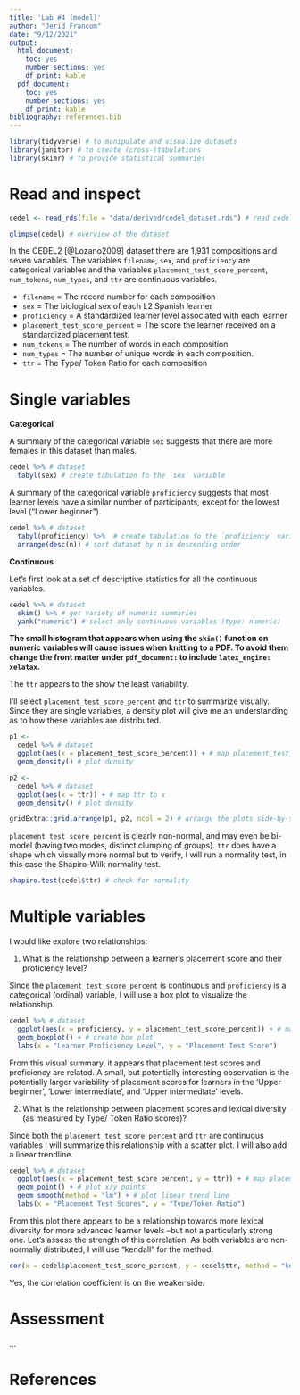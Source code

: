```yaml
---
title: 'Lab #4 (model)'
author: "Jerid Francom"
date: "9/12/2021"
output: 
  html_document: 
    toc: yes
    number_sections: yes
    df_print: kable
  pdf_document: 
    toc: yes
    number_sections: yes
    df_print: kable
bibliography: references.bib
---
```


```r
library(tidyverse) # to manipulate and visualize datasets
library(janitor) # to create (cross-)tabulations
library(skimr) # to provide statistical summaries
```

# Read and inspect

```r
cedel <- read_rds(file = "data/derived/cedel_dataset.rds") # read cedel_dataset.rds

glimpse(cedel) # overview of the dataset
```

In the CEDEL2 [@Lozano2009] dataset there are 1,931 compositions and seven variables. The variables `filename`, `sex`, and `proficiency` are categorical variables and the variables `placement_test_score_percent`, `num_tokens`, `num_types`, and `ttr` are continuous variables.

-   `filename` = The record number for each composition
-   `sex` = The biological sex of each L2 Spanish learner
-   `proficiency` = A standardized learner level associated with each learner
-   `placement_test_score_percent` = The score the learner received on a standardized placement test.
-   `num_tokens` = The number of words in each composition
-   `num_types` = The number of unique words in each composition.
-   `ttr` = The Type/ Token Ratio for each composition

# Single variables

**Categorical**

A summary of the categorical variable `sex` suggests that there are more females in this dataset than males.

```r
cedel %>% # dataset
  tabyl(sex) # create tabulation fo the `sex` variable
```

A summary of the categorical variable `proficiency` suggests that most learner levels have a similar number of participants, except for the lowest level ("Lower beginner"). 

```r
cedel %>% # dataset
  tabyl(proficiency) %>%  # create tabulation fo the `proficiency` variable
  arrange(desc(n)) # sort dataset by n in descending order
```

**Continuous**

Let's first look at a set of descriptive statistics for all the continuous variables. 

```r
cedel %>% # dataset
  skim() %>% # get variety of numeric summaries
  yank("numeric") # select only continuous variables (type: numeric)
```

**The small histogram that appears when using the `skim()` function on numeric variables will cause issues when knitting to a PDF. To avoid them change the front matter under `pdf_document:` to include `latex_engine: xelatax`.**


The `ttr` appears to the show the least variability. 

I'll select `placement_test_score_percent` and `ttr` to summarize visually. Since they are single variables, a density plot will give me an understanding as to how these variables are distributed. 

```r
p1 <- 
  cedel %>% # dataset
  ggplot(aes(x = placement_test_score_percent)) + # map placement_test_score_percent to x
  geom_density() # plot density

p2 <- 
  cedel %>% # dataset
  ggplot(aes(x = ttr)) + # map ttr to x
  geom_density() # plot density

gridExtra::grid.arrange(p1, p2, ncol = 2) # arrange the plots side-by-side
```

`placement_test_score_percent` is clearly non-normal, and may even be bi-model (having two modes, distinct clumping of groups). `ttr` does have a shape which visually more normal but to verify, I will run a normality test, in this case the Shapiro-Wilk normality test.


```r
shapiro.test(cedel$ttr) # check for normality
```

# Multiple variables

I would like explore two relationships: 

1. What is the relationship between a learner's placement score and their proficiency level? 

Since the `placement_test_score_percent` is continuous and `proficiency` is a categorical (ordinal) variable, I will use a box plot to visualize the relationship. 

```r
cedel %>% # dataset
  ggplot(aes(x = proficiency, y = placement_test_score_percent)) + # map proficiency to x, and placement_test_score_percent to y
  geom_boxplot() + # create box plot
  labs(x = "Learner Proficiency Level", y = "Placement Test Score")
```
From this visual summary, it appears that placement test scores and proficiency are related. A small, but potentially interesting observation is the potentially larger variability of placement scores for learners in the 'Upper beginner', 'Lower intermediate', and 'Upper intermediate' levels.

2. What is the relationship between placement scores and lexical diversity (as measured by Type/ Token Ratio scores)?

Since both the `placement_test_score_percent` and `ttr` are continuous variables I will summarize this relationship with a scatter plot. I will also add a linear trendline. 

```r
cedel %>% # dataset
  ggplot(aes(x = placement_test_score_percent, y = ttr)) + # map placement_test_score_percent to x and ttr to y
  geom_point() + # plot x/y points
  geom_smooth(method = "lm") + # plot linear trend line
  labs(x = "Placement Test Scores", y = "Type/Token Ratio")
```

From this plot there appears to be a relationship towards more lexical diversity for more advanced learner levels --but not a particularly strong one. Let's assess the strength of this correlation. As both variables are non-normally distributed, I will use "kendall" for the method.

```r
cor(x = cedel$placement_test_score_percent, y = cedel$ttr, method = "kendall")
```

Yes, the correlation coefficient is on the weaker side. 

# Assessment

...

# References
